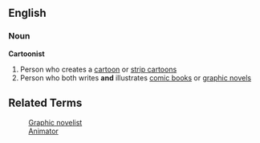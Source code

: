 ==English==
===Noun===
'''Cartoonist'''
# Person who creates a [[cartoon]] or [[strip cartoon]]s
# Person who both writes '''and''' illustrates [[comic book]]s or [[graphic novel]]s
==Related Terms==
:[[Graphic novelist]]
:[[Animator]]